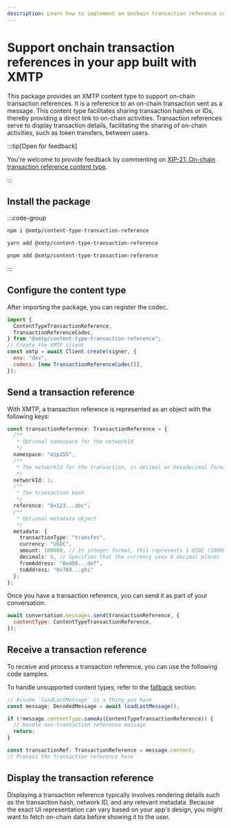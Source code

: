 ```yaml
---
description: Learn how to implement an onchain transaction reference content type
---
```


# Support onchain transaction references in your app built with XMTP

This package provides an XMTP content type to support on-chain transaction references. It is a reference to an on-chain transaction sent as a message. This content type facilitates sharing transaction hashes or IDs, thereby providing a direct link to on-chain activities. Transaction references serve to display transaction details, facilitating the sharing of on-chain activities, such as token transfers, between users.

:::tip[Open for feedback]

You're welcome to provide feedback by commenting on [XIP-21: On-chain transaction reference content type](https://community.xmtp.org/t/xip-21-on-chain-transaction-reference-content-type/532).

:::

## Install the package

:::code-group

```bash [npm]
npm i @xmtp/content-type-transaction-reference
```

```bash [yarn]
yarn add @xmtp/content-type-transaction-reference
```

```bash [pnpm]
pnpm add @xmtp/content-type-transaction-reference
```

:::

## Configure the content type

After importing the package, you can register the codec.

```js [Browser]
import {
  ContentTypeTransactionReference,
  TransactionReferenceCodec,
} from "@xmtp/content-type-transaction-reference";
// Create the XMTP client
const xmtp = await Client.create(signer, {
  env: "dev",
  codecs: [new TransactionReferenceCodec()],
});
```

## Send a transaction reference

With XMTP, a transaction reference is represented as an object with the following keys:

```ts [Browser]
const transactionReference: TransactionReference = {
  /**
   * Optional namespace for the networkId
   */
  namespace: "eip155",
  /**
   * The networkId for the transaction, in decimal or hexadecimal format
   */
  networkId: 1;
  /**
   * The transaction hash
   */
  reference: "0x123...abc";
  /**
   * Optional metadata object
   */
  metadata: {
    transactionType: "transfer",
    currency: "USDC",
    amount: 100000, // In integer format, this represents 1 USDC (100000/10^6)
    decimals: 6, // Specifies that the currency uses 6 decimal places
    fromAddress: "0x456...def",
    toAddress: "0x789...ghi"
  };
};
```
Once you have a transaction reference, you can send it as part of your conversation:

```js [Browser]
await conversation.messages.send(transactionReference, {
  contentType: ContentTypeTransactionReference,
});
```

## Receive a transaction reference

To receive and process a transaction reference, you can use the following code samples.

To handle unsupported content types, refer to the [fallback](/inboxes/content-types/fallback) section.

```ts [Browser]
// Assume `loadLastMessage` is a thing you have
const message: DecodedMessage = await loadLastMessage();

if (!message.contentType.sameAs(ContentTypeTransactionReference)) {
  // Handle non-transaction reference message
  return;
}

const transactionRef: TransactionReference = message.content;
// Process the transaction reference here
```

## Display the transaction reference

Displaying a transaction reference typically involves rendering details such as the transaction hash, network ID, and any relevant metadata. Because the exact UI representation can vary based on your app's design, you might want to fetch on-chain data before showing it to the user.